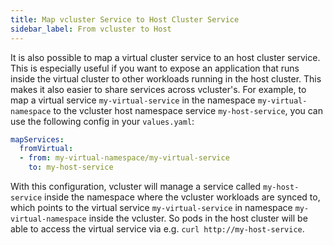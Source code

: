 ```yaml
---
title: Map vcluster Service to Host Cluster Service
sidebar_label: From vcluster to Host
---
```


It is also possible to map a virtual cluster service to an host cluster service. This is especially useful if you want to expose an application that runs inside the virtual cluster to other workloads running in the host cluster. This makes it also easier to share services across vcluster's.
For example, to map a virtual service `my-virtual-service` in the namespace `my-virtual-namespace` to the vcluster host namespace service `my-host-service`, you can use the following config in your `values.yaml`:

```yaml
mapServices:
  fromVirtual:
  - from: my-virtual-namespace/my-virtual-service
    to: my-host-service
```

With this configuration, vcluster will manage a service called `my-host-service` inside the namespace where the vcluster workloads are synced to, which points to the virtual service `my-virtual-service` in namespace `my-virtual-namespace` inside the vcluster. So pods in the host cluster will be able to access the virtual service via e.g. `curl http://my-host-service`.